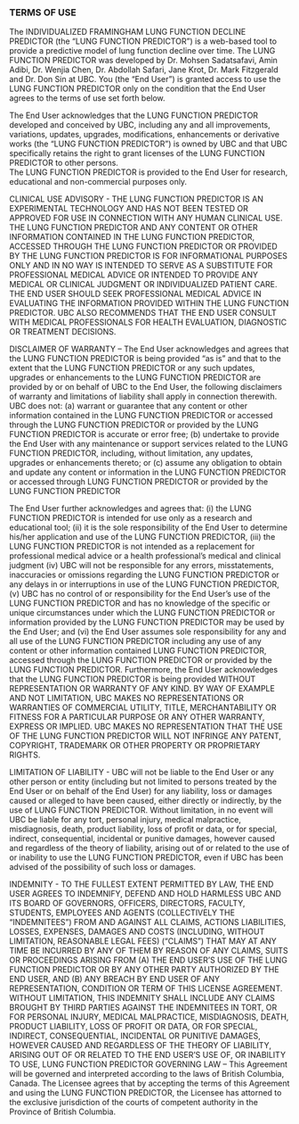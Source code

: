 
### TERMS OF USE 

The INDIVIDUALIZED FRAMINGHAM LUNG FUNCTION DECLINE PREDICTOR (the “LUNG FUNCTION PREDICTOR”) is a web-based tool to provide a predictive model of lung function decline over time.  The LUNG FUNCTION PREDICTOR was developed by Dr. Mohsen Sadatsafavi, Amin Adibi, Dr. Wenjia Chen, Dr. Abdollah Safari, Jane Krot, Dr. Mark Fitzgerald and Dr. Don Sin at UBC. 
You (the "End User") is granted access to use the LUNG FUNCTION PREDICTOR only on the condition that the End User agrees to the terms of use set forth below.  

The End User acknowledges that the LUNG FUNCTION PREDICTOR developed and conceived by UBC, including any and all improvements, variations, updates, upgrades, modifications, enhancements or derivative works (the “LUNG FUNCTION PREDICTOR”) is owned by UBC and that UBC specifically retains the right to grant licenses of the LUNG FUNCTION PREDICTOR to other persons.   
The LUNG FUNCTION PREDICTOR is provided to the End User for research, educational and non-commercial purposes only. 

CLINICAL USE ADVISORY - 
THE LUNG FUNCTION PREDICTOR IS AN EXPERIMENTAL TECHNOLOGY AND HAS NOT BEEN TESTED OR APPROVED FOR USE IN CONNECTION WITH ANY HUMAN CLINICAL USE.  THE LUNG FUNCTION PREDICTOR AND ANY CONTENT OR OTHER INFORMATION CONTAINED IN THE LUNG FUNCTION PREDICTOR, ACCESSED THROUGH THE LUNG FUNCTION PREDICTOR OR PROVIDED BY THE LUNG FUNCTION PREDICTOR IS FOR INFORMATIONAL PURPOSES ONLY AND IN NO WAY IS INTENDED TO SERVE AS A SUBSTITUTE FOR PROFESSIONAL MEDICAL ADVICE OR INTENDED TO PROVIDE ANY MEDICAL OR CLINICAL JUDGMENT OR INDIVIDUALIZED PATIENT CARE. THE END USER SHOULD SEEK PROFESSIONAL MEDICAL ADVICE IN EVALUATING THE INFORMATION PROVIDED WITHIN THE LUNG FUNCTION PREDICTOR.  UBC ALSO RECOMMENDS THAT THE END USER CONSULT WITH MEDICAL PROFESSIONALS FOR HEALTH EVALUATION, DIAGNOSTIC OR TREATMENT DECISIONS. 

DISCLAIMER OF WARRANTY – The End User acknowledges and agrees that the LUNG FUNCTION PREDICTOR is being provided “as is” and that to the extent that the LUNG FUNCTION PREDICTOR or any such updates, upgrades or enhancements to the LUNG FUNCTION PREDICTOR are provided by or on behalf of UBC to the End User, the following disclaimers of warranty and limitations of liability shall apply in connection therewith. UBC does not: (a) warrant or guarantee that any content or other information contained in the LUNG FUNCTION PREDICTOR or accessed through the LUNG FUNCTION PREDICTOR or provided by the LUNG FUNCTION PREDICTOR is accurate or error free; (b) undertake to provide the End User with any maintenance or support services related to the LUNG FUNCTION PREDICTOR, including, without limitation, any updates, upgrades or enhancements thereto; or (c) assume any obligation to obtain and update any content or information in the LUNG FUNCTION PREDICTOR or accessed through LUNG FUNCTION PREDICTOR or provided by the LUNG FUNCTION PREDICTOR

The End User further acknowledges and agrees that: (i) the LUNG FUNCTION PREDICTOR is intended for use only as a research and educational tool;  (ii) it is the sole responsibility of the End User to determine his/her application and use of the LUNG FUNCTION PREDICTOR, (iii) the LUNG FUNCTION PREDICTOR is not intended as a replacement for professional medical advice or a health professional’s medical and clinical judgment (iv) UBC will not be responsible for any errors, misstatements, inaccuracies or omissions regarding the LUNG FUNCTION PREDICTOR or any delays in or interruptions in use of the LUNG FUNCTION PREDICTOR, (v) UBC has no control of or responsibility for the End User's use of the LUNG FUNCTION PREDICTOR and has no knowledge of the specific or unique circumstances under which the LUNG FUNCTION PREDICTOR or information provided by the LUNG FUNCTION PREDICTOR may be used by the End User; and (vi) the End User assumes sole responsibility for any and all use of the LUNG FUNCTION PREDICTOR including any use of any content or other information contained LUNG FUNCTION PREDICTOR, accessed through the LUNG FUNCTION PREDICTOR or provided by the LUNG FUNCTION PREDICTOR.  Furthermore, the End User acknowledges that the LUNG FUNCTION PREDICTOR is being provided WITHOUT REPRESENTATION OR WARRANTY OF ANY KIND.  BY WAY OF EXAMPLE AND NOT LIMITATION, UBC MAKES NO REPRESENTATIONS OR WARRANTIES OF COMMERCIAL UTILITY, TITLE, MERCHANTABILITY OR FITNESS FOR A PARTICULAR PURPOSE OR ANY OTHER WARRANTY, EXPRESS OR IMPLIED.  UBC MAKES NO REPRESENTATION THAT THE USE OF THE LUNG FUNCTION PREDICTOR WILL NOT INFRINGE ANY PATENT, COPYRIGHT, TRADEMARK OR OTHER PROPERTY OR PROPRIETARY RIGHTS.  

LIMITATION OF LIABILITY -  UBC will not be liable to the End User or any other person or entity (including but not limited to persons treated by the End User or on behalf of the End User) for any liability, loss or damages caused or alleged to have been caused, either directly or indirectly, by the use of LUNG FUNCTION PREDICTOR.  Without limitation, in no event will UBC be liable for any tort, personal injury, medical malpractice, misdiagnosis, death, product liability, loss of profit or data, or for special, indirect, consequential, incidental or punitive damages, however caused and regardless of the theory of liability, arising out of or related to the use of or inability to use the LUNG FUNCTION PREDICTOR, even if UBC has been advised of the possibility of such loss or damages. 

INDEMNITY - TO THE FULLEST EXTENT PERMITTED BY LAW, THE END USER AGREES TO INDEMNIFY, DEFEND AND HOLD HARMLESS UBC AND ITS BOARD OF GOVERNORS, OFFICERS, DIRECTORS, FACULTY, STUDENTS, EMPLOYEES AND AGENTS (COLLECTIVELY THE "INDEMNITEES") FROM AND AGAINST ALL CLAIMS, ACTIONS LIABILITIES, LOSSES, EXPENSES, DAMAGES AND COSTS (INCLUDING, WITHOUT LIMITATION, REASONABLE LEGAL FEES) ("CLAIMS") THAT MAY AT ANY TIME BE INCURRED BY ANY OF THEM BY REASON OF ANY CLAIMS, SUITS OR PROCEEDINGS ARISING FROM (A) THE END USER’S USE OF THE LUNG FUNCTION PREDICTOR OR BY ANY OTHER PARTY AUTHORIZED BY THE END USER, AND (B) ANY BREACH BY END USER OF ANY REPRESENTATION, CONDITION OR TERM OF THIS LICENSE AGREEMENT.  WITHOUT LIMITATION, THIS INDEMNITY SHALL INCLUDE ANY CLAIMS BROUGHT BY THIRD PARTIES AGAINST THE INDEMNITEES IN TORT, OR FOR PERSONAL INJURY, MEDICAL MALPRACTICE, MISDIAGNOSIS, DEATH, PRODUCT LIABILITY, LOSS OF PROFIT OR DATA, OR FOR SPECIAL, INDIRECT, CONSEQUENTIAL, INCIDENTAL OR PUNITIVE DAMAGES, HOWEVER CAUSED AND REGARDLESS OF THE THEORY OF LIABILITY, ARISING OUT OF OR RELATED TO THE END USER'S USE OF, OR INABILITY TO USE, LUNG FUNCTION PREDICTOR
GOVERNING LAW – This Agreement will be governed and interpreted according to the laws of British Columbia, Canada.  The Licensee agrees that by accepting the terms of this Agreement and using the LUNG FUNCTION PREDICTOR, the Licensee has attorned to the exclusive jurisdiction of the courts of competent authority in the Province of British Columbia.

